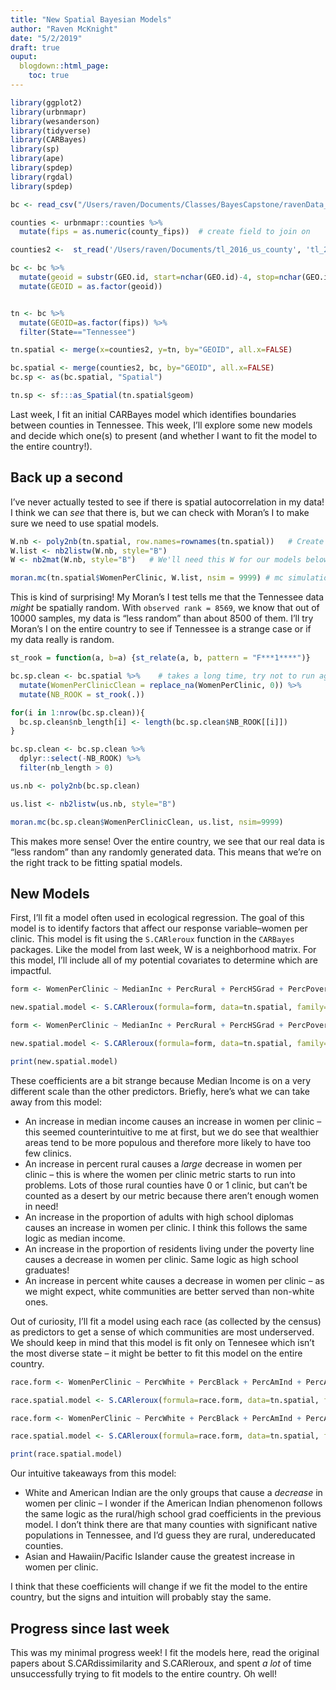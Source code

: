 ```yaml
---
title: "New Spatial Bayesian Models"
author: "Raven McKnight"
date: "5/2/2019"
draft: true
ouput: 
  blogdown::html_page:
    toc: true
---
```


```r
library(ggplot2)
library(urbnmapr)
library(wesanderson)
library(tidyverse)
library(CARBayes)
library(sp)
library(ape)
library(spdep)
library(rgdal)
library(spdep)

bc <- read_csv("/Users/raven/Documents/Classes/BayesCapstone/ravenData_Apr17.csv")

counties <- urbnmapr::counties %>%
  mutate(fips = as.numeric(county_fips))  # create field to join on

counties2 <-  st_read('/Users/raven/Documents/tl_2016_us_county', 'tl_2016_us_county')

bc <- bc %>%
  mutate(geoid = substr(GEO.id, start=nchar(GEO.id)-4, stop=nchar(GEO.id))) %>%
  mutate(GEOID = as.factor(geoid))


tn <- bc %>%
  mutate(GEOID=as.factor(fips)) %>%
  filter(State=="Tennessee")

tn.spatial <- merge(x=counties2, y=tn, by="GEOID", all.x=FALSE)

bc.spatial <- merge(counties2, bc, by="GEOID", all.x=FALSE)
bc.sp <- as(bc.spatial, "Spatial")

tn.sp <- sf:::as_Spatial(tn.spatial$geom) 
```


Last week, I fit an initial CARBayes model which identifies boundaries between counties in Tennessee. This week, I'll explore some new models and decide which one(s) to present (and whether I want to fit the model to the entire country!). 

## Back up a second

I've never actually tested to see if there is spatial autocorrelation in my data! I think we can *see* that there is, but we can check with Moran's I to make sure we need to use spatial models. 

```r
W.nb <- poly2nb(tn.spatial, row.names=rownames(tn.spatial))   # Create neighborhood matrix
W.list <- nb2listw(W.nb, style="B")
W <- nb2mat(W.nb, style="B")   # We'll need this W for our models below, as well!

moran.mc(tn.spatial$WomenPerClinic, W.list, nsim = 9999) # mc simulations
```

This is kind of surprising! My Moran's I test tells me that the Tennessee data *might* be spatially random. With `observed rank = 8569`, we know that out of 10000 samples, my data is "less random" than about 8500 of them. I'll try Moran's I on the entire country to see if Tennessee is a strange case or if my data really is random. 


```r
st_rook = function(a, b=a) {st_relate(a, b, pattern = "F***1****")}

bc.sp.clean <- bc.spatial %>%    # takes a long time, try not to run again
  mutate(WomenPerClinicClean = replace_na(WomenPerClinic, 0)) %>%
  mutate(NB_ROOK = st_rook(.))

for(i in 1:nrow(bc.sp.clean)){
  bc.sp.clean$nb_length[i] <- length(bc.sp.clean$NB_ROOK[[i]])
}

bc.sp.clean <- bc.sp.clean %>%
  dplyr::select(-NB_ROOK) %>%
  filter(nb_length > 0) 

us.nb <- poly2nb(bc.sp.clean)

us.list <- nb2listw(us.nb, style="B")   

moran.mc(bc.sp.clean$WomenPerClinicClean, us.list, nsim=9999)
```

This makes more sense! Over the entire country, we see that our real data is "less random" than any randomly generated data. This means that we're on the right track to be fitting spatial models. 

## New Models

First, I'll fit a model often used in ecological regression. The goal of this model is to identify factors that affect our response variable--women per clinic. This model is fit using the `S.CARleroux` function in the `CARBayes` packages. Like the model from last week, W is a neighborhood matrix. For this model, I'll include all of my potential covariates to determine which are impactful. 

```r
form <- WomenPerClinic ~ MedianInc + PercRural + PercHSGrad + PercPoverty + PercWhite

new.spatial.model <- S.CARleroux(formula=form, data=tn.spatial, family="gaussian", W=W, burnin=100000, n.sample=300000, thin=20)
```

```r
form <- WomenPerClinic ~ MedianInc + PercRural + PercHSGrad + PercPoverty + PercWhite

new.spatial.model <- S.CARleroux(formula=form, data=tn.spatial, family="gaussian", W=W, burnin=100000, n.sample=300000, thin=20)
```
```r
print(new.spatial.model)
```

These coefficients are a bit strange because Median Income is on a very different scale than the other predictors. Briefly, here's what we can take away from this model:

* An increase in median income causes an increase in women per clinic -- this seemed counterintuitive to me at first, but we do see that wealthier areas tend to be more populous and therefore more likely to have too few clinics. 
* An increase in percent rural causes a *large* decrease in women per clinic -- this is where the women per clinic metric starts to run into problems. Lots of those rural counties have 0 or 1 clinic, but can't be counted as a desert by our metric because there aren't enough women in need!
* An increase in the proportion of adults with high school diplomas causes an increase in women per clinic. I think this follows the same logic as median income. 
* An increase in the proportion of residents living under the poverty line causes a decrease in women per clinic. Same logic as high school graduates!
* An increase in percent white causes a decrease in women per clinic -- as we might expect, white communities are better served than non-white ones. 

Out of curiosity, I'll fit a model using each race (as collected by the census) as predictors to get a sense of which communities are most underserved. We should keep in mind that this model is fit only on Tennesee which isn't the most diverse state -- it might be better to fit this model on the entire country. 

```r
race.form <- WomenPerClinic ~ PercWhite + PercBlack + PercAmInd + PercAsian + PercHawaii + PercTwoOrMore + PercHisp

race.spatial.model <- S.CARleroux(formula=race.form, data=tn.spatial, family="gaussian", W=W, burnin=100000, n.sample=300000, thin=20)
```
```r
race.form <- WomenPerClinic ~ PercWhite + PercBlack + PercAmInd + PercAsian + PercHawaii + PercTwoOrMore + PercHisp

race.spatial.model <- S.CARleroux(formula=race.form, data=tn.spatial, family="gaussian", W=W, burnin=100000, n.sample=300000, thin=20)
```

```r
print(race.spatial.model)
```

Our intuitive takeaways from this model: 

 * White and American Indian are the only groups that cause a *decrease* in women per clinic -- I wonder if the American Indian phenomenon follows the same logic as the rural/high school grad coefficients in the previous model. I don't think there are that many counties with significant native populations in Tennessee, and I'd guess they are rural, undereducated counties. 
 * Asian and Hawaiin/Pacific Islander cause the greatest increase in women per clinic. 

I think that these coefficients will change if we fit the model to the entire country, but the signs and intuition will probably stay the same. 

## Progress since last week
This was my minimal progress week! I fit the models here, read the original papers about S.CARdissimilarity and S.CARleroux, and spent *a lot* of time unsuccessfully trying to fit models to the entire country. Oh well!

